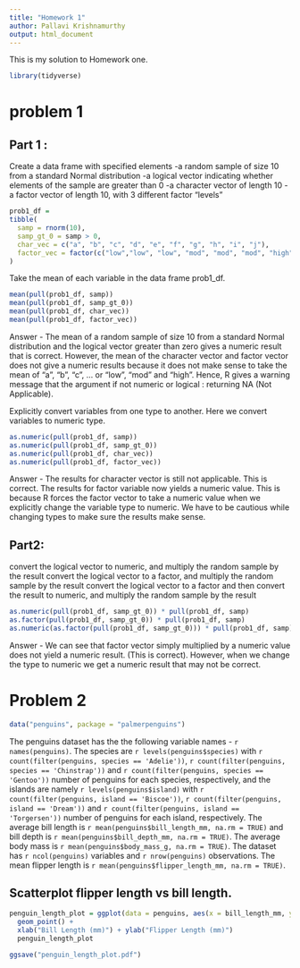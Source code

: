 ```yaml
---
title: "Homework 1"
author: Pallavi Krishnamurthy
output: html_document
---
```


This is my solution to Homework one.

```r
library(tidyverse)
```

# problem 1 

## Part 1 :

Create a data frame with specified elements 
-a random sample of size 10 from a standard Normal distribution
-a logical vector indicating whether elements of the sample are greater than 0
-a character vector of length 10
-a factor vector of length 10, with 3 different factor “levels”

```r
prob1_df =
tibble(
  samp = rnorm(10),
  samp_gt_0 = samp > 0, 
  char_vec = c("a", "b", "c", "d", "e", "f", "g", "h", "i", "j"),
  factor_vec = factor(c("low","low", "low", "mod", "mod", "mod", "high", "high", "high", "high"))
)
```

Take the mean of each variable in the data frame prob1_df.

```r
mean(pull(prob1_df, samp)) 
mean(pull(prob1_df, samp_gt_0))
mean(pull(prob1_df, char_vec))
mean(pull(prob1_df, factor_vec))
```

Answer - The mean of a random sample of size 10 from a standard Normal distribution and the logical vector greater than zero gives a numeric result that is correct. However, the mean of the character vector and factor vector does not give a numeric results because it does not make sense to take the mean of "a", "b", "c", ... or "low", "mod" and "high". Hence, R gives a warning message that the argument if not numeric or logical : returning NA (Not Applicable). 

Explicitly convert variables from one type to another. Here we convert variables to numeric type. 

```r
as.numeric(pull(prob1_df, samp)) 
as.numeric(pull(prob1_df, samp_gt_0)) 
as.numeric(pull(prob1_df, char_vec)) 
as.numeric(pull(prob1_df, factor_vec)) 
```

Answer - The results for character vector is still not applicable. This is correct. The results for factor variable now yields a numeric value. This is because R forces the factor vector to take a numeric value when we explicitly change the variable type to numeric. We have to be cautious while changing types to make sure the results make sense. 

## Part2:

convert the logical vector to numeric, and multiply the random sample by the result
convert the logical vector to a factor, and multiply the random sample by the result
convert the logical vector to a factor and then convert the result to numeric, and multiply the random sample by the result

```r
as.numeric(pull(prob1_df, samp_gt_0)) * pull(prob1_df, samp)
as.factor(pull(prob1_df, samp_gt_0)) * pull(prob1_df, samp)
as.numeric(as.factor(pull(prob1_df, samp_gt_0))) * pull(prob1_df, samp)
```

Answer - We can see that factor vector simply multiplied by a numeric value does not yield a numeric result. (This is correct). However, when we change the type to numeric we get a numeric result that may not be correct. 

# Problem 2 

```r
data("penguins", package = "palmerpenguins")
```

The penguins dataset has the the following variable names - `r names(penguins)`. The species are `r levels(penguins$species)` with `r count(filter(penguins, species == 'Adelie'))`, `r count(filter(penguins, species == 'Chinstrap'))` and `r count(filter(penguins, species == 'Gentoo'))` number of penguins for each species, respectively, and the islands are namely `r levels(penguins$island)` with `r count(filter(penguins, island == 'Biscoe'))`, `r count(filter(penguins, island == 'Dream'))` and `r count(filter(penguins, island == 'Torgersen'))` number of penguins for each island, respectively. The average bill length is `r mean(penguins$bill_length_mm, na.rm = TRUE)` and bill depth is `r mean(penguins$bill_depth_mm, na.rm = TRUE)`. The average body mass is `r mean(penguins$body_mass_g, na.rm = TRUE)`. The dataset has `r ncol(penguins)` variables and `r nrow(penguins)` observations. The mean flipper length is `r mean(penguins$flipper_length_mm, na.rm = TRUE)`. 

## Scatterplot flipper length vs bill length. 

```r
penguin_length_plot = ggplot(data = penguins, aes(x = bill_length_mm, y = flipper_length_mm, color = species)) +
  geom_point() +
  xlab("Bill Length (mm)") + ylab("Flipper Length (mm)")
  penguin_length_plot

ggsave("penguin_length_plot.pdf")
```

